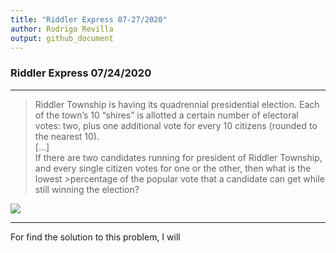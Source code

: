```yaml
---
title: "Riddler Express 07-27/2020"
author: Rodrigo Revilla
output: github_document
---
```



### Riddler Express 07/24/2020

---

>Riddler Township is having its quadrennial presidential election. Each of the town’s 10 “shires” is allotted a certain number of electoral votes: two, plus one additional vote for every 10 citizens (rounded to the nearest 10).<br/>[...]<br/>If there are two candidates running for president of Riddler Township, and every single citizen votes for one or the other, then what is the lowest >percentage of the popular vote that a candidate can get while still winning the election?

![](final_plot.png)

---

For find the solution to this problem, I will 
